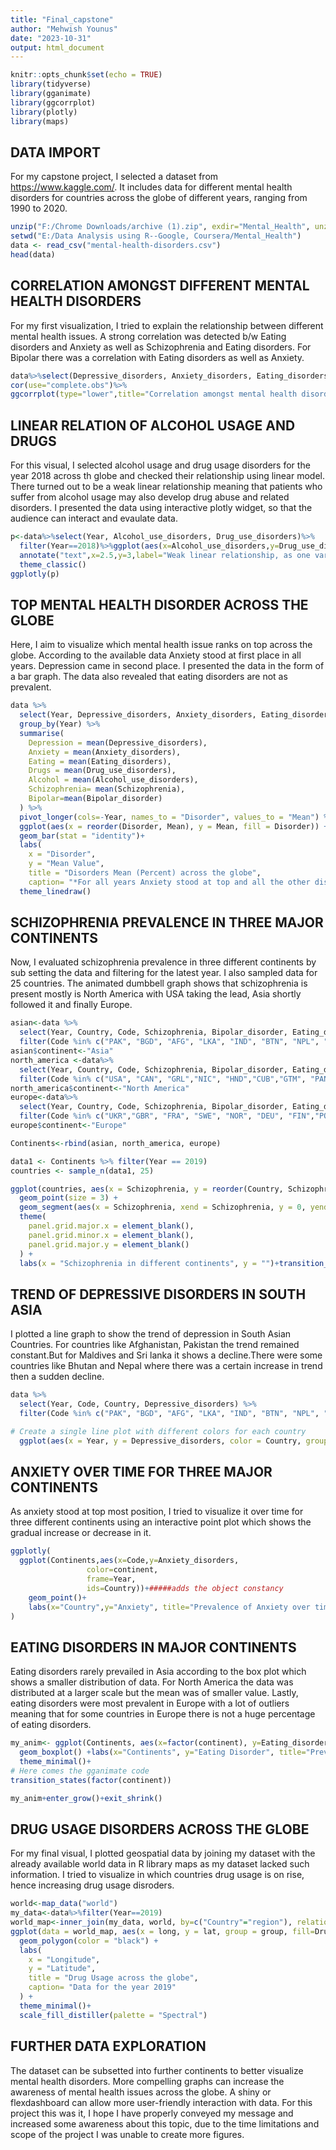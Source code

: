---
title: "Final_capstone"
author: "Mehwish Younus"
date: "2023-10-31"
output: html_document
---

```{r setup, include=FALSE}
knitr::opts_chunk$set(echo = TRUE)
library(tidyverse)
library(gganimate)
library(ggcorrplot)
library(plotly)
library(maps)
```

## DATA IMPORT

For my capstone project, I selected a dataset from <https://www.kaggle.com/>. It includes data for different mental health disorders for countries across the globe of different years, ranging from 1990 to 2020.

```{r data}
unzip("F:/Chrome Downloads/archive (1).zip", exdir="Mental_Health", unzip="internal")
setwd("E:/Data Analysis using R--Google, Coursera/Mental_Health")
data <- read_csv("mental-health-disorders.csv")
head(data)
```

## CORRELATION AMONGST DIFFERENT MENTAL HEALTH DISORDERS

For my first visualization, I tried to explain the relationship between different mental health issues. A strong correlation was detected b/w Eating disorders and Anxiety as well as Schizophrenia and Eating disorders. For Bipolar there was a correlation with Eating disorders as well as Anxiety.

```{r fig1, echo=FALSE}
data%>%select(Depressive_disorders, Anxiety_disorders, Eating_disorders, Schizophrenia, Bipolar_disorder)%>% 
cor(use="complete.obs")%>%
ggcorrplot(type="lower",title="Correlation amongst mental health disorders", colors=c("pink","white", "magenta"))
```

## LINEAR RELATION OF ALCOHOL USAGE AND DRUGS

For this visual, I selected alcohol usage and drug usage disorders for the year 2018 across th globe and checked their relationship using linear model. There turned out to be a weak linear relationship meaning that patients who suffer from alcohol usage may also develop drug abuse and related disorders. I presented the data using interactive plotly widget, so that the audience can interact and evaulate data.

```{r fig2, echo=FALSE}
p<-data%>%select(Year, Alcohol_use_disorders, Drug_use_disorders)%>%
  filter(Year==2018)%>%ggplot(aes(x=Alcohol_use_disorders,y=Drug_use_disorders))+geom_point()+geom_smooth(method="lm")+labs(x="Alcohol use disorders", y="Drug use disorders", title="Relationship b/w Substance Abuse Disorders")+
  annotate("text",x=2.5,y=3,label="Weak linear relationship, as one variable increases other increases too",color="blue")+
  theme_classic()
ggplotly(p)

```

## TOP MENTAL HEALTH DISORDER ACROSS THE GLOBE

Here, I aim to visualize which mental health issue ranks on top across the globe. According to the available data Anxiety stood at first place in all years. Depression came in second place. I presented the data in the form of a bar graph. The data also revealed that eating disorders are not as prevalent.

```{r fig3, echo=FALSE}
data %>%
  select(Year, Depressive_disorders, Anxiety_disorders, Eating_disorders, Drug_use_disorders, Alcohol_use_disorders, Schizophrenia, Bipolar_disorder) %>%
  group_by(Year) %>%
  summarise(
    Depression = mean(Depressive_disorders),
    Anxiety = mean(Anxiety_disorders),
    Eating = mean(Eating_disorders),
    Drugs = mean(Drug_use_disorders),
    Alcohol = mean(Alcohol_use_disorders), 
    Schizophrenia= mean(Schizophrenia),
    Bipolar=mean(Bipolar_disorder)
  ) %>%
  pivot_longer(cols=-Year, names_to = "Disorder", values_to = "Mean") %>% 
  ggplot(aes(x = reorder(Disorder, Mean), y = Mean, fill = Disorder)) +
  geom_bar(stat = "identity")+ 
  labs(
    x = "Disorder",
    y = "Mean Value",
    title = "Disorders Mean (Percent) across the globe",
    caption= "*For all years Anxiety stood at top and all the other disorders had the same ranking") +
  theme_linedraw()
```

## SCHIZOPHRENIA PREVALENCE IN THREE MAJOR CONTINENTS

Now, I evaluated schizophrenia prevalence in three different continents by sub setting the data and filtering for the latest year. I also sampled data for 25 countries. The animated dumbbell graph shows that schizophrenia is present mostly is North America with USA taking the lead, Asia shortly followed it and finally Europe.

```{r fig4, echo=FALSE}
asian<-data %>%
  select(Year, Country, Code, Schizophrenia, Bipolar_disorder, Eating_disorders, Anxiety_disorders) %>%
  filter(Code %in% c("PAK", "BGD", "AFG", "LKA", "IND", "BTN", "NPL", "MDV", "MYS", "IDN", "CHN", "THA"))
asian$continent<-"Asia"
north_america <-data%>%
  select(Year, Country, Code, Schizophrenia, Bipolar_disorder, Eating_disorders, Anxiety_disorders) %>%
  filter(Code %in% c("USA", "CAN", "GRL","NIC", "HND","CUB","GTM", "PAN"))
north_america$continent<-"North America"
europe<-data%>%
  select(Year, Country, Code, Schizophrenia, Bipolar_disorder, Eating_disorders, Anxiety_disorders) %>%
  filter(Code %in% c("UKR","GBR", "FRA", "SWE", "NOR", "DEU", "FIN","POL","ITA"))
europe$continent<-"Europe"

Continents<-rbind(asian, north_america, europe)

data1 <- Continents %>% filter(Year == 2019)
countries <- sample_n(data1, 25)

ggplot(countries, aes(x = Schizophrenia, y = reorder(Country, Schizophrenia), color = continent)) +
  geom_point(size = 3) +
  geom_segment(aes(x = Schizophrenia, xend = Schizophrenia, y = 0, yend = Country)) +
  theme(
    panel.grid.major.x = element_blank(),
    panel.grid.minor.x = element_blank(),
    panel.grid.major.y = element_blank()
  ) +
  labs(x = "Schizophrenia in different continents", y = "")+transition_states(continent)

```

## TREND OF DEPRESSIVE DISORDERS IN SOUTH ASIA

I plotted a line graph to show the trend of depression in South Asian Countries. For countries like Afghanistan, Pakistan the trend remained constant.But for Maldives and Sri lanka it shows a decline.There were some countries like Bhutan and Nepal where there was a certain increase in trend then a sudden decline.

```{r fig5, echo=FALSE}
data %>%
  select(Year, Code, Country, Depressive_disorders) %>%
  filter(Code %in% c("PAK", "BGD", "AFG", "LKA", "IND", "BTN", "NPL", "MDV"))%>%

# Create a single line plot with different colors for each country
  ggplot(aes(x = Year, y = Depressive_disorders, color = Country, group=Country, linetype=Country))+geom_line(size=1)+labs(x = "Year", y = "Depressive Disorders (Percent)",title="Depressive Disorders trend over the years for South Asian Countries") + theme_minimal()
```

## ANXIETY OVER TIME FOR THREE MAJOR CONTINENTS

As anxiety stood at top most position, I tried to visualize it over time for three different continents using an interactive point plot which shows the gradual increase or decrease in it.

```{r fig6, echo=FALSE}
ggplotly(
  ggplot(Continents,aes(x=Code,y=Anxiety_disorders,
                 color=continent,
                 frame=Year,
                 ids=Country))+#####adds the object constancy
    geom_point()+
    labs(x="Country",y="Anxiety", title="Prevalence of Anxiety over time in different continents")+theme(axis.text.x = element_text(angle=90, hjust=1))
)
```

## EATING DISORDERS IN MAJOR CONTINENTS

Eating disorders rarely prevailed in Asia according to the box plot which shows a smaller distribution of data. For North America the data was distributed at a larger scale but the mean was of smaller value. Lastly, eating disorders were most prevalent in Europe with a lot of outliers meaning that for some countries in Europe there is not a huge percentage of eating disorders.

```{r fig7, echo=FALSE}
my_anim<- ggplot(Continents, aes(x=factor(continent), y=Eating_disorders)) +
  geom_boxplot() +labs(x="Continents", y="Eating Disorder", title="Prevalence of eating disorders in different continents")+ 
  theme_minimal()+
# Here comes the gganimate code
transition_states(factor(continent))

my_anim+enter_grow()+exit_shrink()
```

## DRUG USAGE DISORDERS ACROSS THE GLOBE

For my final visual, I plotted geospatial data by joining my dataset with the already available world data in R library maps as my dataset lacked such information. I tried to visualize in which countries drug usage is on rise, hence increasing drug usage disroders.
```{r fig8, echo=FALSE}
world<-map_data("world")
my_data<-data%>%filter(Year==2019)
world_map<-inner_join(my_data, world, by=c("Country"="region"), relationship="many-to-many")
ggplot(data = world_map, aes(x = long, y = lat, group = group, fill=Drug_use_disorders)) +
  geom_polygon(color = "black") + 
  labs(
    x = "Longitude",
    y = "Latitude",
    title = "Drug Usage across the globe",
    caption= "Data for the year 2019"
  ) +
  theme_minimal()+
  scale_fill_distiller(palette = "Spectral")
```

## FURTHER DATA EXPLORATION

The dataset can be subsetted into further continents to better visualize mental health disorders. More compelling graphs can increase the awareness of mental health issues across the globe. A shiny or flexdashboard can allow more user-friendly interaction with data. 
For this project this was it, I hope I have properly conveyed my message and increased some awareness about this topic, due to the time limitations and scope of the project I was unable to create more figures. 